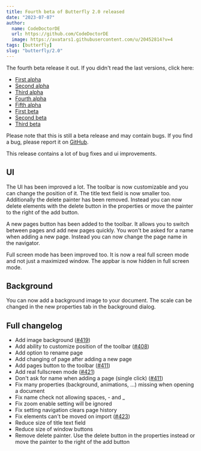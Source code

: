 ```yaml
---
title: Fourth beta of Butterfly 2.0 released
date: "2023-07-07"
author:
  name: CodeDoctorDE
  url: https://github.com/CodeDoctorDE
  image: https://avatars1.githubusercontent.com/u/20452814?v=4
tags: [butterfly]
slug: "butterfly/2.0"
---
```


The fourth beta release it out. If you didn't read the last versions, click here:

- [First alpha](/butterfly/2.0.0-alpha.0)
- [Second alpha](/butterfly/2.0.0-alpha.1)
- [Third alpha](/butterfly/2.0.0-alpha.2)
- [Fourth alpha](/butterfly/2.0.0-alpha.3)
- [Fifth alpha](/butterfly/2.0.0-alpha.4)
- [First beta](/butterfly/2.0.0-beta.0)
- [Second beta](/butterfly/2.0.0-beta.1)
- [Third beta](/butterfly/2.0.0-beta.2)

Please note that this is still a beta release and may contain bugs. If you find a bug, please report it on [GitHub](https://linwood.dev/butterfly/report).

This release contains a lot of bug fixes and ui improvements.

## UI

The UI has been improved a lot. The toolbar is now customizable and you can change the position of it. 
The title text field is now smaller too.
Additionally the delete painter has been removed.
Instead you can now delete elements with the delete button in the properties or move the painter to the right of the add button.

A new pages button has been added to the toolbar. It allows you to switch between pages and add new pages quickly.
You won't be asked for a name when adding a new page. Instead you can now change the page name in the navigator.

Full screen mode has been improved too. It is now a real full screen mode and not just a maximized window.
The appbar is now hidden in full screen mode.

## Background

You can now add a background image to your document.
The scale can be changed in the new properties tab in the background dialog.

## Full changelog

* Add image background ([#419](https://github.com/LinwoodDev/Butterfly/issues/419))
* Add ability to customize position of the toolbar ([#408](https://github.com/LinwoodDev/Butterfly/issues/408))
* Add option to rename page
* Add changing of page after adding a new page
* Add pages button to the toolbar ([#411](https://github.com/LinwoodDev/Butterfly/issues/411))
* Add real fullscreen mode ([#421](https://github.com/LinwoodDev/Butterfly/issues/421))
* Don't ask for name when adding a page (single click) ([#411](https://github.com/LinwoodDev/Butterfly/issues/411))
* Fix many properties (background, animations, ...) missing when opening a document
* Fix name check not allowing spaces, - and _
* Fix zoom enable setting will be ignored
* Fix setting navigation clears page history
* Fix elements can't be moved on import ([#423](https://github.com/LinwoodDev/Butterfly/issues/423))
* Reduce size of title text field
* Reduce size of window buttons
* Remove delete painter. Use the delete button in the properties instead or move the painter to the right of the add button
